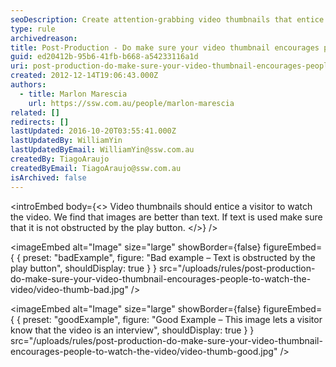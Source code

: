 ```yaml
---
seoDescription: Create attention-grabbing video thumbnails that entice viewers to watch by using images rather than text.
type: rule
archivedreason:
title: Post-Production - Do make sure your video thumbnail encourages people to watch the video?
guid: ed20412b-95b6-41fb-b668-a54233116a1d
uri: post-production-do-make-sure-your-video-thumbnail-encourages-people-to-watch-the-video
created: 2012-12-14T19:06:43.000Z
authors:
  - title: Marlon Marescia
    url: https://ssw.com.au/people/marlon-marescia
related: []
redirects: []
lastUpdated: 2016-10-20T03:55:41.000Z
lastUpdatedBy: WilliamYin
lastUpdatedByEmail: WilliamYin@ssw.com.au
createdBy: TiagoAraujo
createdByEmail: TiagoAraujo@ssw.com.au
isArchived: false
---
```


<introEmbed
  body={<>
Video thumbnails should entice a visitor to watch the video. We find that images are better than text. If text is used make sure that it is not obstructed by the play button.
  </>}
/>

<imageEmbed
  alt="Image"
  size="large"
  showBorder={false}
  figureEmbed={ {
    preset: "badExample",
    figure: "Bad example – Text is obstructed by the play button",
    shouldDisplay: true
  } }
  src="/uploads/rules/post-production-do-make-sure-your-video-thumbnail-encourages-people-to-watch-the-video/video-thumb-bad.jpg"
/>


<imageEmbed
  alt="Image"
  size="large"
  showBorder={false}
  figureEmbed={ {
    preset: "goodExample",
    figure: "Good Example – This image lets a visitor know that the video is an interview",
    shouldDisplay: true
  } }
  src="/uploads/rules/post-production-do-make-sure-your-video-thumbnail-encourages-people-to-watch-the-video/video-thumb-good.jpg"
/>
